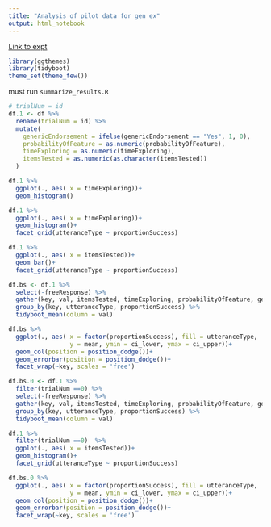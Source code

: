 ```yaml
---
title: "Analysis of pilot data for gen ex"
output: html_notebook
---
```


[Link to expt](https://www.mit.edu/~karengu/category-experiment/template/template.html)

```r
library(ggthemes)
library(tidyboot)
theme_set(theme_few())
```

must run `summarize_results.R`
```r
# trialNum = id
df.1 <- df %>%
  rename(trialNum = id) %>%
  mutate(
    genericEndorsement = ifelse(genericEndorsement == "Yes", 1, 0),
    probabilityOfFeature = as.numeric(probabilityOfFeature),
    timeExploring = as.numeric(timeExploring),
    itemsTested = as.numeric(as.character(itemsTested))
  )

df.1 %>%
  ggplot(., aes( x = timeExploring))+
  geom_histogram()
```


```r
df.1 %>%
  ggplot(., aes( x = timeExploring))+
  geom_histogram()+
  facet_grid(utteranceType ~ proportionSuccess)
```

```r
df.1 %>%
  ggplot(., aes( x = itemsTested))+
  geom_bar()+
  facet_grid(utteranceType ~ proportionSuccess)
```




```r
df.bs <- df.1 %>%
  select(-freeResponse) %>%
  gather(key, val, itemsTested, timeExploring, probabilityOfFeature, genericEndorsement) %>%
  group_by(key, utteranceType, proportionSuccess) %>%
  tidyboot_mean(column = val)
```

```r
df.bs %>% 
  ggplot(., aes( x = factor(proportionSuccess), fill = utteranceType,
                 y = mean, ymin = ci_lower, ymax = ci_upper))+
  geom_col(position = position_dodge())+
  geom_errorbar(position = position_dodge())+
  facet_wrap(~key, scales = 'free')
```

```r
df.bs.0 <- df.1 %>%
  filter(trialNum ==0) %>% 
  select(-freeResponse) %>%
  gather(key, val, itemsTested, timeExploring, probabilityOfFeature, genericEndorsement) %>%
  group_by(key, utteranceType, proportionSuccess) %>%
  tidyboot_mean(column = val)
```


```r
df.1 %>%
  filter(trialNum ==0)  %>%
  ggplot(., aes( x = itemsTested))+
  geom_histogram()+
  facet_grid(utteranceType ~ proportionSuccess)
```

```r
df.bs.0 %>% 
  ggplot(., aes( x = factor(proportionSuccess), fill = utteranceType,
                 y = mean, ymin = ci_lower, ymax = ci_upper))+
  geom_col(position = position_dodge())+
  geom_errorbar(position = position_dodge())+
  facet_wrap(~key, scales = 'free')
```
